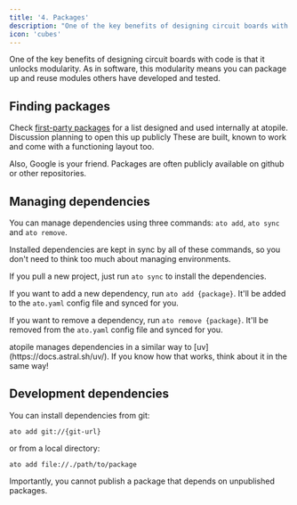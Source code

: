 ```yaml
---
title: '4. Packages'
description: "One of the key benefits of designing circuit boards with code is that it unlocks modularity. As in software, this modularity means you can package up and reuse modules others have developed and tested."
icon: 'cubes'
---
```


One of the key benefits of designing circuit boards with code is that it unlocks modularity. As in software, this modularity means you can package up and reuse modules others have developed and tested.

## Finding packages

Check [first-party packages](https://packages.atopile.io/) for a list designed and used internally at atopile. Discussion planning to open this up publicly
These are built, known to work and come with a functioning layout too.

Also, Google is your friend. Packages are often publicly available on github or other repositories.

## Managing dependencies

You can manage dependencies using three commands: `ato add`, `ato sync` and `ato remove`.

Installed dependencies are kept in sync by all of these commands, so you don't need to think too much about managing environments.

If you pull a new project, just run `ato sync` to install the dependencies.

If you want to add a new dependency, run `ato add {package}`. It'll be added to the `ato.yaml` config file and synced for you.

If you want to remove a dependency, run `ato remove {package}`. It'll be removed from the `ato.yaml` config file and synced for you.

<Tip>
    atopile manages dependencies in a similar way to [uv](https://docs.astral.sh/uv/). If you know how that works, think about it in the same way!
</Tip>

## Development dependencies

You can install dependencies from git:

`ato add git://{git-url}`

or from a local directory:

`ato add file://./path/to/package`

Importantly, you cannot publish a package that depends on unpublished packages.
